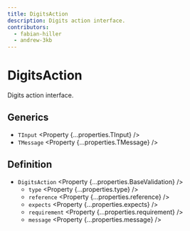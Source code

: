 ```yaml
---
title: DigitsAction
description: Digits action interface.
contributors:
  - fabian-hiller
  - andrew-3kb
---
```



# DigitsAction

Digits action interface.

## Generics

- `TInput` <Property {...properties.TInput} />
- `TMessage` <Property {...properties.TMessage} />

## Definition

- `DigitsAction` <Property {...properties.BaseValidation} />
  - `type` <Property {...properties.type} />
  - `reference` <Property {...properties.reference} />
  - `expects` <Property {...properties.expects} />
  - `requirement` <Property {...properties.requirement} />
  - `message` <Property {...properties.message} />
